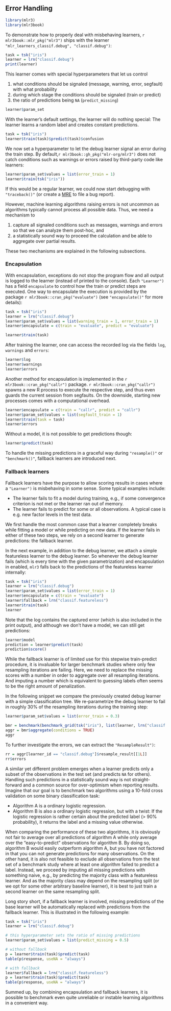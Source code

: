 ## Error Handling {#error-handling}

```r
library(mlr3)
library(mlr3book)
```

To demonstrate how to properly deal with misbehaving learners, `r mlr3book::mlr_pkg("mlr3")` ships with the learner `"mlr_learners_classif.debug", "classif.debug")`:

```r
task = tsk("iris")
learner = lrn("classif.debug")
print(learner)
```

This learner comes with special hyperparameters that let us control

1. what conditions should be signaled (message, warning, error, segfault) with what probability
2. during which stage the conditions should be signaled (train or predict)
3. the ratio of predictions being `NA` (`predict_missing`)

```r
learner$param_set
```

With the learner's default settings, the learner will do nothing special: The learner learns a random label and creates constant predictions.
```r
task = tsk("iris")
learner$train(task)$predict(task)$confusion
```

We now set a hyperparameter to let the debug learner signal an error during the train step.
By default,`r mlr3book::gh_pkg("mlr-org/mlr3")` does not catch conditions such as warnings or errors raised by third-party code like learners:
```r
learner$param_set$values = list(error_train = 1)
learner$train(tsk("iris"))
```
If this would be a regular learner, we could now start debugging with `"traceback()"` (or create a [MRE](https://stackoverflow.com/help/minimal-reproducible-example) to file a bug report).

However, machine learning algorithms raising errors is not uncommon as algorithms typically cannot process all possible data.
Thus, we need a mechanism to

  1. capture all signaled conditions such as messages, warnings and errors so that we can analyze them post-hoc, and
  2. a statistically sound way to proceed the calculation and be able to aggregate over partial results.

These two mechanisms are explained in the following subsections.

### Encapsulation {#encapsulation}

With encapsulation, exceptions do not stop the program flow and all output is logged to the learner (instead of printed to the console).
Each `"Learner")` has a field `encapsulate` to control how the train or predict steps are executed.
One way to encapsulate the execution is provided by the package `r mlr3book::cran_pkg("evaluate")` (see `"encapsulate()"` for more details):

```r
task = tsk("iris")
learner = lrn("classif.debug")
learner$param_set$values = list(warning_train = 1, error_train = 1)
learner$encapsulate = c(train = "evaluate", predict = "evaluate")

learner$train(task)
```

After training the learner, one can access the recorded log via the fields `log`, `warnings` and `errors`:

```r
learner$log
learner$warnings
learner$errors
```

Another method for encapsulation is implemented in the `r mlr3book::cran_pkg("callr")` package.
`r mlr3book::cran_pkg("callr")` spawns a new R process to execute the respective step, and thus even guards the current session from segfaults.
On the downside, starting new processes comes with a computational overhead.

```r
learner$encapsulate = c(train = "callr", predict = "callr")
learner$param_set$values = list(segfault_train = 1)
learner$train(task = task)
learner$errors
```

Without a model, it is not possible to get predictions though:

```r
learner$predict(task)
```

To handle the missing predictions in a graceful way during `"resample()"` or `"benchmark()"`, fallback learners are introduced next.

### Fallback learners

Fallback learners have the purpose to allow scoring results in cases where a `"Learner")` is misbehaving in some sense.
Some typical examples include:

* The learner fails to fit a model during training, e.g., if some convergence criterion is not met or the learner ran out of memory.
* The learner fails to predict for some or all observations.
  A typical case is e.g. new factor levels in the test data.

We first handle the most common case that a learner completely breaks while fitting a model or while predicting on new data.
If the learner fails in either of these two steps, we rely on a second learner to generate predictions: the fallback learner.

In the next example, in addition to the debug learner, we attach a simple featureless learner to the debug learner.
So whenever the debug learner fails (which is every time with the given parametrization) and encapsulation in enabled, `mlr3` falls back to the predictions of the featureless learner internally:

```r
task = tsk("iris")
learner = lrn("classif.debug")
learner$param_set$values = list(error_train = 1)
learner$encapsulate = c(train = "evaluate")
learner$fallback = lrn("classif.featureless")
learner$train(task)
learner
```
Note that the log contains the captured error (which is also included in the print output), and although we don't have a model, we can still get predictions:
```r
learner$model
prediction = learner$predict(task)
prediction$score()
```

While the fallback learner is of limited use for this stepwise train-predict procedure, it is invaluable for larger benchmark studies where only few resampling iterations are failing.
Here, we need to replace the missing scores with a number in order to aggregate over all resampling iterations.
And imputing a number which is equivalent to guessing labels often seems to be the right amount of penalization.

In the following snippet we compare the previously created debug learner with a simple classification tree.
We re-parametrize the debug learner to fail in roughly 30% of the resampling iterations during the training step:

```r
learner$param_set$values = list(error_train = 0.3)

bmr = benchmark(benchmark_grid(tsk("iris"), list(learner, lrn("classif.rpart")), rsmp("cv")))
aggr = bmr$aggregate(conditions = TRUE)
aggr
```

To further investigate the errors, we can extract the `"ResampleResult")`:

```r
rr = aggr[learner_id == "classif.debug"]$resample_result[[1L]]
rr$errors
```

A similar yet different problem emerges when a learner predicts only a subset of the observations in the test set (and predicts `NA` for others).
Handling such predictions in a statistically sound way is not straight-forward and a common source for over-optimism when reporting results.
Imagine that our goal is to benchmark two algorithms using a 10-fold cross validation on some binary classification task:

* Algorithm A is a ordinary logistic regression.
* Algorithm B is also a ordinary logistic regression, but with a twist:
  If the logistic regression is rather certain about the predicted label (> 90% probability), it returns the label and a missing value otherwise.

When comparing the performance of these two algorithms, it is obviously not fair to average over all predictions of algorithm A while only average over the "easy-to-predict" observations for algorithm B.
By doing so, algorithm B would easily outperform algorithm A, but you have not factored in that you can not generate predictions for many observations.
On the other hand, it is also not feasible to exclude all observations from the test set of a benchmark study where at least one algorithm failed to predict a label.
Instead, we proceed by imputing all missing predictions with something naive, e.g., by predicting the majority class with a featureless learner.
And as the majority class may depend on the resampling split (or we opt for some other arbitrary baseline learner), it is best to just train a second learner on the same resampling split.

Long story short, if a fallback learner is involved, missing predictions of the base learner will be automatically replaced with predictions from the fallback learner.
This is illustrated in the following example:
```r
task = tsk("iris")
learner = lrn("classif.debug")

# this hyperparameter sets the ratio of missing predictions
learner$param_set$values = list(predict_missing = 0.5)

# without fallback
p = learner$train(task)$predict(task)
table(p$response, useNA = "always")

# with fallback
learner$fallback = lrn("classif.featureless")
p = learner$train(task)$predict(task)
table(p$response, useNA = "always")
```

Summed up, by combining encapsulation and fallback learners, it is possible to benchmark even quite unreliable or instable learning algorithms in a convenient way.
